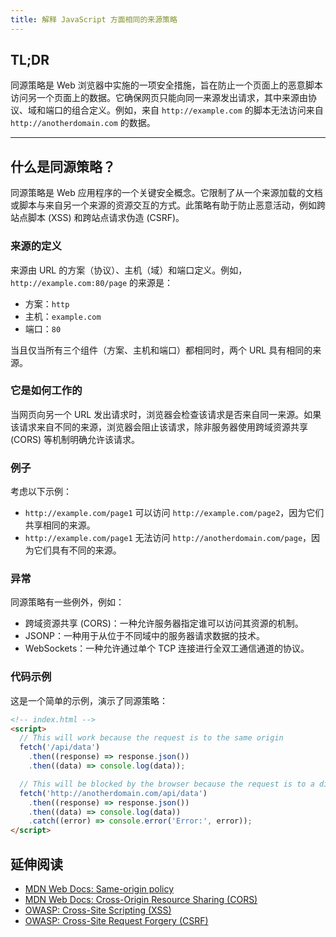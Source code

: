 ```yaml
---
title: 解释 JavaScript 方面相同的来源策略
---
```


## TL;DR

同源策略是 Web 浏览器中实施的一项安全措施，旨在防止一个页面上的恶意脚本访问另一个页面上的数据。它确保网页只能向同一来源发出请求，其中来源由协议、域和端口的组合定义。例如，来自 `http://example.com` 的脚本无法访问来自 `http://anotherdomain.com` 的数据。

***

## 什么是同源策略？

同源策略是 Web 应用程序的一个关键安全概念。它限制了从一个来源加载的文档或脚本与来自另一个来源的资源交互的方式。此策略有助于防止恶意活动，例如跨站点脚本 (XSS) 和跨站点请求伪造 (CSRF)。

### 来源的定义

来源由 URL 的方案（协议）、主机（域）和端口定义。例如，`http://example.com:80/page` 的来源是：

* 方案：`http`
* 主机：`example.com`
* 端口：`80`

当且仅当所有三个组件（方案、主机和端口）都相同时，两个 URL 具有相同的来源。

### 它是如何工作的

当网页向另一个 URL 发出请求时，浏览器会检查该请求是否来自同一来源。如果该请求来自不同的来源，浏览器会阻止该请求，除非服务器使用跨域资源共享 (CORS) 等机制明确允许该请求。

### 例子

考虑以下示例：

* `http://example.com/page1` 可以访问 `http://example.com/page2`，因为它们共享相同的来源。
* `http://example.com/page1` 无法访问 `http://anotherdomain.com/page`，因为它们具有不同的来源。

### 异常

同源策略有一些例外，例如：

* 跨域资源共享 (CORS)：一种允许服务器指定谁可以访问其资源的机制。
* JSONP：一种用于从位于不同域中的服务器请求数据的技术。
* WebSockets：一种允许通过单个 TCP 连接进行全双工通信通道的协议。

### 代码示例

这是一个简单的示例，演示了同源策略：

```html
<!-- index.html -->
<script>
  // This will work because the request is to the same origin
  fetch('/api/data')
    .then((response) => response.json())
    .then((data) => console.log(data));

  // This will be blocked by the browser because the request is to a different origin
  fetch('http://anotherdomain.com/api/data')
    .then((response) => response.json())
    .then((data) => console.log(data))
    .catch((error) => console.error('Error:', error));
</script>
```

## 延伸阅读

* [MDN Web Docs: Same-origin policy](https://developer.mozilla.org/en-US/docs/Web/Security/Same-origin_policy)
* [MDN Web Docs: Cross-Origin Resource Sharing (CORS)](https://developer.mozilla.org/en-US/docs/Web/HTTP/CORS)
* [OWASP: Cross-Site Scripting (XSS)](https://owasp.org/www-community/attacks/xss/)
* [OWASP: Cross-Site Request Forgery (CSRF)](https://owasp.org/www-community/attacks/csrf)
